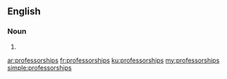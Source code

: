 ==English==

===Noun===
{{head|en|noun plural form}}

# {{plural of|professorship|lang=en}}

[[ar:professorships]]
[[fr:professorships]]
[[ku:professorships]]
[[my:professorships]]
[[simple:professorships]]